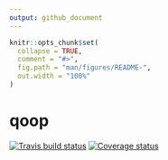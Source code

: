 ```yaml
---
output: github_document
---
```


<!-- README.md is generated from README.Rmd. Please edit that file -->

```r
knitr::opts_chunk$set(
  collapse = TRUE,
  comment = "#>",
  fig.path = "man/figures/README-",
  out.width = "100%"
)
```
# qoop

[![Travis build status](https://travis-ci.org/mrc-ide/qoop.svg?branch=new-master)](https://travis-ci.org/mrc-ide/qoop)
[![Coverage status](https://codecov.io/gh/mrc-ide/qoop/branch/new-master/graph/badge.svg)](https://codecov.io/github/mrc-ide/qoop?branch=new-master)